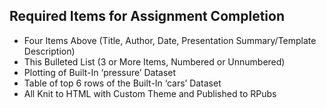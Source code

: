 ## Required Items for Assignment Completion

- Four Items Above (Title, Author, Date, Presentation Summary/Template Description) 
- This Bulleted List (3 or More Items, Numbered or Unnumbered)
- Plotting of Built-In 'pressure' Dataset
- Table of top 6 rows of the Built-In 'cars' Dataset
- All Knit to HTML with Custom Theme and Published to RPubs